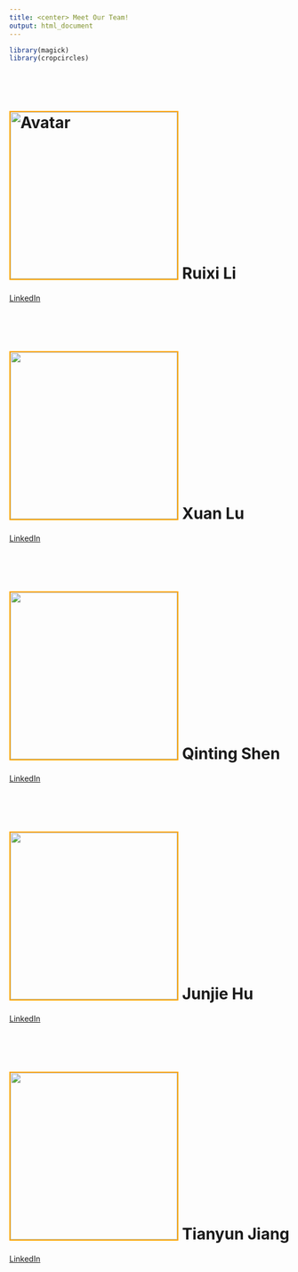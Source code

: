 ```yaml
---
title: <center> Meet Our Team!
output: html_document
---
```


```r
library(magick)
library(cropcircles)


```



<br></br>

# <img src="team_photo/rl.jpg" alt="Avatar" width="300" height="300" style="border:2px solid orange"> Ruixi Li
[LinkedIn](https://www.linkedin.com/in/ruixi-li-/)

<br></br>

# <img src="team_photo/xl.jpg" width="300" height="300" style="border:2px solid orange"> Xuan Lu
[LinkedIn](https://www.linkedin.com/in/kristal-xuan-lu/)

<br></br>

# <img src="team_photo/qs.jpg" width="300" height="300" style="border:2px solid orange"> Qinting Shen
[LinkedIn](https://www.linkedin.com/in/qinting-shen/)

<br></br>

# <img src="team_photo/hjj.jpg" width="300" height="300" style="border:2px solid orange"> Junjie Hu
[LinkedIn](https://www.linkedin.com/in/junjie-hu-457161264/)

<br></br>

# <img src="team_photo/tj.jpg" width="300" height="300" style="border:2px solid orange"> Tianyun Jiang
[LinkedIn](https://www.linkedin.com/in/tianyun-jiang/)




